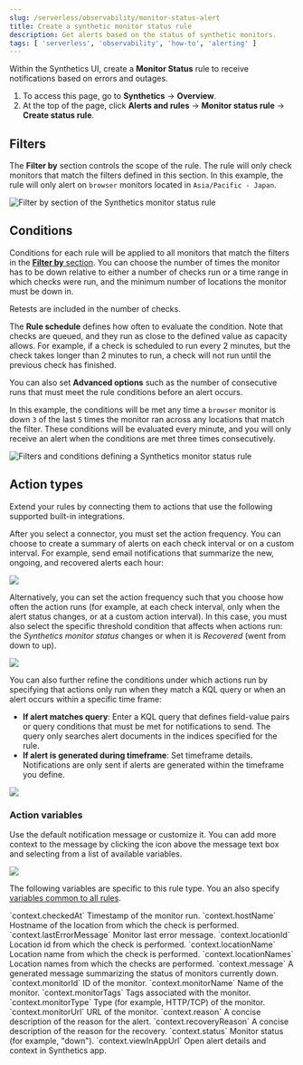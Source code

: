 ```yaml
---
slug: /serverless/observability/monitor-status-alert
title: Create a synthetic monitor status rule
description: Get alerts based on the status of synthetic monitors.
tags: [ 'serverless', 'observability', 'how-to', 'alerting' ]
---
```



Within the Synthetics UI, create a **Monitor Status** rule to receive notifications
based on errors and outages.

1. To access this page, go to **Synthetics** → **Overview**.
1. At the top of the page, click **Alerts and rules** → **Monitor status rule** → **Create status rule**.

## Filters

The **Filter by** section controls the scope of the rule.
The rule will only check monitors that match the filters defined in this section.
In this example, the rule will only alert on `browser` monitors located in `Asia/Pacific - Japan`.

![Filter by section of the Synthetics monitor status rule](../images/synthetic-monitor-filters.png)

## Conditions

Conditions for each rule will be applied to all monitors that match the filters in the [**Filter by** section](#filters).
You can choose the number of times the monitor has to be down relative to either a number of checks run
or a time range in which checks were run, and the minimum number of locations the monitor must be down in.

<DocCallOut title="Note">
  Retests are included in the number of checks.
</DocCallOut>

The **Rule schedule** defines how often to evaluate the condition. Note that checks are queued, and they run as close
to the defined value as capacity allows. For example, if a check is scheduled to run every 2 minutes, but the check
takes longer than 2 minutes to run, a check will not run until the previous check has finished.

You can also set **Advanced options** such as the number of consecutive runs that must meet the rule conditions before
an alert occurs.

In this example, the conditions will be met any time a `browser` monitor is down `3` of the last `5` times
the monitor ran across any locations that match the filter. These conditions will be evaluated every minute,
and you will only receive an alert when the conditions are met three times consecutively.

![Filters and conditions defining a Synthetics monitor status rule](../images/synthetic-monitor-conditions.png)

## Action types

Extend your rules by connecting them to actions that use the following supported built-in integrations.

<Connectors />

After you select a connector, you must set the action frequency.
You can choose to create a summary of alerts on each check interval or on a custom interval.
For example, send email notifications that summarize the new, ongoing, and recovered alerts each hour:

![](../images/synthetic-monitor-action-types-summary.png)

Alternatively, you can set the action frequency such that you choose how often the action runs
(for example, at each check interval, only when the alert status changes, or at a custom action interval).
In this case, you must also select the specific threshold condition that affects when actions run:
the _Synthetics monitor status_ changes or when it is _Recovered_ (went from down to up).

![](../images/synthetic-monitor-action-types-each-alert.png)

You can also further refine the conditions under which actions run by specifying that actions only run
when they match a KQL query or when an alert occurs within a specific time frame:

* **If alert matches query**: Enter a KQL query that defines field-value pairs or query conditions that must
  be met for notifications to send. The query only searches alert documents in the indices specified for the rule.
* **If alert is generated during timeframe**: Set timeframe details. Notifications are only sent if alerts are
  generated within the timeframe you define.

![](../images/synthetic-monitor-action-types-more-options.png)

### Action variables

Use the default notification message or customize it.
You can add more context to the message by clicking the icon above the message text box
and selecting from a list of available variables.

![](../images/synthetic-monitor-action-variables.png)

The following variables are specific to this rule type.
You an also specify [variables common to all rules](((kibana-ref))/rule-action-variables.html).

<DocDefList>
  <DocDefTerm>`context.checkedAt`</DocDefTerm>
  <DocDefDescription>Timestamp of the monitor run.</DocDefDescription>
  <DocDefTerm>`context.hostName`</DocDefTerm>
  <DocDefDescription>Hostname of the location from which the check is performed.</DocDefDescription>
  <DocDefTerm>`context.lastErrorMessage`</DocDefTerm>
  <DocDefDescription>Monitor last error message.</DocDefDescription>
  <DocDefTerm>`context.locationId`</DocDefTerm>
  <DocDefDescription>Location id from which the check is performed.</DocDefDescription>
  <DocDefTerm>`context.locationName`</DocDefTerm>
  <DocDefDescription>Location name from which the check is performed.</DocDefDescription>
  <DocDefTerm>`context.locationNames`</DocDefTerm>
  <DocDefDescription>Location names from which the checks are performed.</DocDefDescription>
  <DocDefTerm>`context.message`</DocDefTerm>
  <DocDefDescription>A generated message summarizing the status of monitors currently down.</DocDefDescription>
  <DocDefTerm>`context.monitorId`</DocDefTerm>
  <DocDefDescription>ID of the monitor.</DocDefDescription>
  <DocDefTerm>`context.monitorName`</DocDefTerm>
  <DocDefDescription>Name of the monitor.</DocDefDescription>
  <DocDefTerm>`context.monitorTags`</DocDefTerm>
  <DocDefDescription>Tags associated with the monitor.</DocDefDescription>
  <DocDefTerm>`context.monitorType`</DocDefTerm>
  <DocDefDescription>Type (for example, HTTP/TCP) of the monitor.</DocDefDescription>
  <DocDefTerm>`context.monitorUrl`</DocDefTerm>
  <DocDefDescription>URL of the monitor.</DocDefDescription>
  <DocDefTerm>`context.reason`</DocDefTerm>
  <DocDefDescription>A concise description of the reason for the alert.</DocDefDescription>
  <DocDefTerm>`context.recoveryReason`</DocDefTerm>
  <DocDefDescription>A concise description of the reason for the recovery.</DocDefDescription>
  <DocDefTerm>`context.status`</DocDefTerm>
  <DocDefDescription>Monitor status (for example, "down").</DocDefDescription>
  <DocDefTerm>`context.viewInAppUrl`</DocDefTerm>
  <DocDefDescription>Open alert details and context in Synthetics app.</DocDefDescription>
</DocDefList>